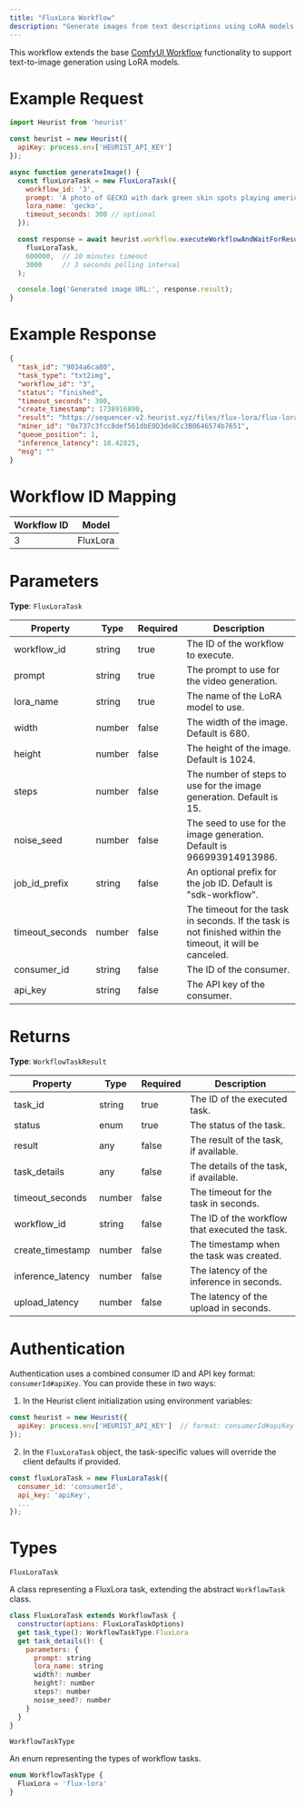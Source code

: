 ```yaml
---
title: "FluxLora Workflow"
description: "Generate images from text descriptions using LoRA models with advanced AI."
---
```


This workflow extends the base [ComfyUI Workflow](/dev-guide/heurist-sdk/comfyui-workflow) functionality to support text-to-image generation using LoRA models.

# Example Request

```javascript
import Heurist from 'heurist'

const heurist = new Heurist({
  apiKey: process.env['HEURIST_API_KEY']
});

async function generateImage() {
  const fluxLoraTask = new FluxLoraTask({
    workflow_id: '3',
    prompt: 'A photo of GECKO with dark green skin spots playing american football, cartoon, comic, anime',
    lora_name: 'gecko',
    timeout_seconds: 300 // optional
  });

  const response = await heurist.workflow.executeWorkflowAndWaitForResult(
    fluxLoraTask,
    600000,  // 10 minutes timeout
    3000     // 3 seconds polling interval
  );

  console.log('Generated image URL:', response.result);
}
```

# Example Response

```json
{
  "task_id": "9034a6ca80",
  "task_type": "txt2img",
  "workflow_id": "3",
  "status": "finished",
  "timeout_seconds": 300,
  "create_timestamp": 1738916890,
  "result": "https://sequencer-v2.heurist.xyz/files/flux-lora/flux-lora-0x737c3fcc8def561dbE0D3de8Cc3B0646574b7651-9034a6ca80.jpg",
  "miner_id": "0x737c3fcc8def561dbE0D3de8Cc3B0646574b7651",
  "queue_position": 1,
  "inference_latency": 18.42825,
  "msg": ""
}
```

# Workflow ID Mapping

| Workflow ID | Model |
|-------------|-------|
| 3 | FluxLora |

# Parameters

**Type**: `FluxLoraTask`

| Property | Type | Required | Description |
|----------|------|----------|-------------|
| workflow_id | string | true | The ID of the workflow to execute. |
| prompt | string | true | The prompt to use for the video generation. |
| lora_name | string | true | The name of the LoRA model to use. |
| width | number | false | The width of the image. Default is 680. |
| height | number | false | The height of the image. Default is 1024. |
| steps | number | false | The number of steps to use for the image generation. Default is 15. |
| noise_seed | number | false | The seed to use for the image generation. Default is 966993914913986. |
| job_id_prefix | string | false | An optional prefix for the job ID. Default is "sdk-workflow". |
| timeout_seconds | number | false | The timeout for the task in seconds. If the task is not finished within the timeout, it will be canceled. |
| consumer_id | string | false | The ID of the consumer. |
| api_key | string | false | The API key of the consumer. |

# Returns

**Type**: `WorkflowTaskResult`

| Property | Type | Required | Description |
|----------|------|----------|-------------|
| task_id | string | true | The ID of the executed task. |
| status | enum | true | The status of the task. |
| result | any | false | The result of the task, if available. |
| task_details | any | false | The details of the task, if available. |
| timeout_seconds | number | false | The timeout for the task in seconds. |
| workflow_id | string | false | The ID of the workflow that executed the task. |
| create_timestamp | number | false | The timestamp when the task was created. |
| inference_latency | number | false | The latency of the inference in seconds. |
| upload_latency | number | false | The latency of the upload in seconds. |

# Authentication
Authentication uses a combined consumer ID and API key format: `consumerId#apiKey`. You can provide these in two ways:

1. In the Heurist client initialization using environment variables:
```javascript
const heurist = new Heurist({
  apiKey: process.env['HEURIST_API_KEY']  // format: consumerId#apiKey
});
```

2. In the `FluxLoraTask` object, the task-specific values will override the client defaults if provided.
```javascript
const fluxLoraTask = new FluxLoraTask({
  consumer_id: 'consumerId',
  api_key: 'apiKey',
  ...
});
```

# Types
`FluxLoraTask`

A class representing a FluxLora task, extending the abstract `WorkflowTask` class.
```javascript
class FluxLoraTask extends WorkflowTask {
  constructor(options: FluxLoraTaskOptions)
  get task_type(): WorkflowTaskType.FluxLora
  get task_details(): {
    parameters: {
      prompt: string
      lora_name: string
      width?: number
      height?: number
      steps?: number
      noise_seed?: number
    }
  }
}
```
`WorkflowTaskType`

An enum representing the types of workflow tasks.
``` javascript
enum WorkflowTaskType {
  FluxLora = 'flux-lora'
}
```
